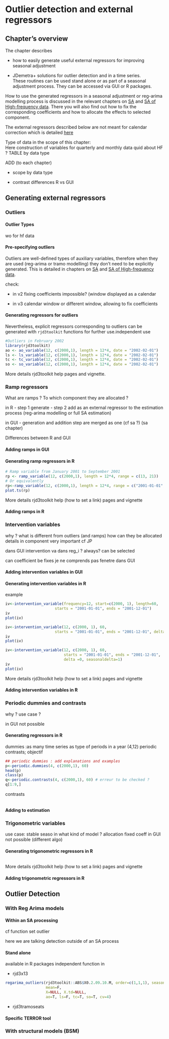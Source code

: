 # Outlier detection and external regressors {.unnumbered}


## Chapter's overview

The chapter describes 

- how to easily generate useful external regressors for improving seasonal adjustment

- JDemetra+ solutions for outlier detection and in a time series.  
These routines can be used stand alone or as part of a seasonal adjustment process. They can be accessed via GUI or R packages.

How to use the generated regressors in a seasonal adjustment or reg-arima modelling process is discussed in the relevant chapters on [SA](A-sa.qmd) and [SA of High-frequency data](A-sa-hf.qmd). There you will also find out how to fix the corresponding coefficients and how to allocate the effects to selected component.

The external regressors described below are not meant for calendar correction which is detailed [here](A-calendar-correction.qmd)

Type of data in the scope of this chapter:     
Here construction of variables for quarterly and monthly data 
quid about HF ? 
TABLE by data type 

ADD (to each chapter)

- scope by data type 

- contrast differences R vs GUI 


## Generating external regressors

### Outliers

#### Outlier Types

wo for hf data

#### Pre-specifying outliers 

Outliers are well-defined types of auxiliary variables, therefore when they are used (reg-arima or tramo modelling) they don't need to be explicitly
generated. This is detailed in chapters on [SA](A-sa.qmd) and [SA of High-frequency data](A-sa-hf.qmd). 

check: 

- in v2 fixing coefficients impossible? (window displayed as a calendar

- in v3 calendar window  or different window, allowing to fix coefficients

#### Generating regressors for outliers

Nevertheless, explicit regressors corresponding to outliers can be generated with `rjd3toolkit` functions for further use.independent use

```r
#Outliers in February 2002
library(rjd3toolkit)
ao <- ao_variable(12, c(2000,1), length = 12*4, date = "2002-02-01")
ls <- ls_variable(12, c(2000,1), length = 12*4, date = "2002-02-01")
tc <- tc_variable(12, c(2000,1), length = 12*4, date = "2002-02-01")
so <- so_variable(12, c(2000,1), length = 12*4, date = "2002-02-01")

```
More details rjd3toolkit help pages and vignette. 

### Ramp regressors 

What are ramps ?
To which component they are allocated ?

in R 
- step 1 generate 
- step 2 add as an external regressor to the estimation process (reg-arima modelling or full SA estimation)

in GUI 
- generation and addition step are merged as one (cf sa ?)
(sa chapter)

Differences between R and GUI

#### Adding ramps in GUI 

#### Generating ramp regressors in R


```r
# Ramp variable from January 2001 to September 2001
rp <- ramp_variable(12, c(2000,1), length = 12*4, range = c(13, 21))
# Or equivalently
rp<-ramp_variable(12, c(2000,1), length = 12*4, range = c("2001-01-01", "2001-09-02"))
plot.ts(rp)

```
More details rjd3toolkit help (how to set a link) pages and vignette 

#### Adding ramps in R 



### Intervention variables

why ? what is different from outliers (and ramps)
how can they be allocated 
details in component very important cf JP 

dans GUI intervention va dans reg_i ? always? can be selected 

can coefficient be fixes
je ne comprends pas fenetre dans GUI 

#### Adding intervention variables in GUI 


#### Generating intervention variables in R 

example

```r

iv<-intervention_variable(frequency=12, start=c(2000, 1), length=60,
                      starts = "2001-01-01", ends = "2001-12-01")
iv
plot(iv)

iv<-intervention_variable(12, c(2000, 1), 60,
                      starts = "2001-01-01", ends = "2001-12-01", delta = 1)
iv
plot(iv)

iv<-intervention_variable(12, c(2000, 1), 60,
                          starts = "2001-01-01", ends = "2001-12-01",
                          delta =0, seasonaldelta=1)
iv
plot(iv)
```
More details rjd3toolkit help (how to set a link) pages and vignette 


#### Adding intervention variables in R



### Periodic dummies and contrasts

why ? use case ?

in GUI not possible 

#### Generating regressors in R

dummies :as many time series as type of periods in a year (4,12)
periodic contrasts; objectif
```r
## periodic dummies : add explanations and examples
p<-periodic.dummies(4, c(2000,1), 60)
head(p)
class(p)
q<-periodic.contrasts(4, c(2000,1), 60) # erreur to be checked ?
q[1:9,]
```

contrasts
```r

```

#### Adding to estimation 

### Trigonometric variables 

use case: stable seaso
in what kind of model ?
allocation 
fixed coeff 
in GUI not possible (different algo)

#### Generating trigonometric regressors in R

```r


```
More details rjd3toolkit help (how to set a link) pages and vignette 

####  Adding trigonometric regressors in R

## Outlier Detection

### With Reg Arima models

#### Within an SA processing

cf function set outlier

here we are talking detection outside of an SA process 

#### Stand alone 

available in R packages 
independent function in 

- rjd3x13 

```r
regarima_outliers(rjd3toolkit::ABS$X0.2.09.10.M, order=c(1,1,1), seasonal=c(0,1,1), 
                  mean=F,
                  X=NULL, X.td=NULL, 
                  ao=T, ls=F, tc=T, so=T, cv=4)

```


- rjd3tramoseats

#### Specific TERROR tool

### With structural models (BSM)
